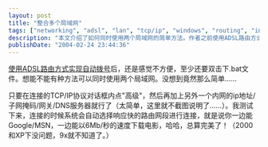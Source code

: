 ```yaml
---
layout: post
title: "整合多个局域网"
tags: ["networking", "adsl", "lan", "tcp/ip", "windows", "routing", "internet connection", "tech", "configuration", "dns"]
description: "本文介绍了如何同时使用两个局域网的简单方法。作者之前使用ADSL路由方式实现自动拨号，但仍需手动双击.bat文件，感觉不够便捷。作者发现只需在Windows系统的TCP/IP协议对话框中点击“高级”，然后添加另一个内网的IP地址、子网掩码、网关和DNS服务器即可。测试结果表明，系统会自动选择响应更快的路由网段进行连接，这使得用户可以同时进行互联网浏览和高速局域网文件下载，实现了完美的网络整合。文章指出该方法在Windows 2000和XP系统下运行良好。"
publishDate: "2004-02-24 23:44:36"
---
```


[使用ADSL路由方式实现自动拨号](http://blog.xdanger.com/archives/2003/12/31/000065.html)后，还是感觉不方便，至少还要双击下.bat文件。想能不能有种方法可以同时使用两个局域网。没想到竟然那么简单……

只要在连接的TCP/IP协议对话框内点"高级"，然后再加上另外一个内网的ip地址/子网掩码/网关/DNS服务器就行了（太简单，这里就不截图说明了……）。我测试下来，连接的时候系统会自动选择响应快的路由网段进行连接，就是说你一边能Google/MSN，一边能以6Mb/秒的速度下载电影，哈哈，总算完美了！（2000和XP下没问题，9x就不知道了。）
